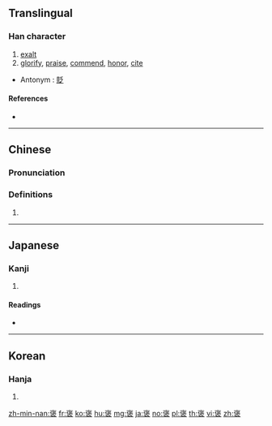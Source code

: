 {{character info/new}}
{{also|襃}}
==Translingual==

===Han character===
{{Han char|rn=145|rad=衣|as=09|sn=15|four=00732|canj=YODV}}

# [[exalt]]
# [[glorify]], [[praise]], [[commend]], [[honor]], [[cite]]

* Antonym : [[貶]]

====References====
* {{Han ref|kx=1121.020|dkj=34437|dj=1588.170|hdz=53101.090|uh=8912|ud=35090|bh=BDC7|bd=48583}}

----

==Chinese==
{{zh-forms}}

===Pronunciation===
{{zh-pron
|m=bāo
|c=bou1
|h=pfs=
|md=
|mn=po
|w=
|mc=y
|oc=y
|cat=
}}

===Definitions===
{{zh-hanzi}}

# {{rfdef|lang=zh}}

----

==Japanese==

===Kanji===
{{ja-kanji|grade=c|rs=衣09}}

# {{defn|lang=ja|sort=衣09}}

====Readings====
* {{ja-readings|goon=[[ほ]] (ho), [[ほう]] (hō)|kanon=[[ほう]] (hō)|kun=[[ほめる]] (homeru)|nanori=}}

----

==Korean==

===Hanja===
{{ko-hanja|hangeul=[[포]], [[보]], [[부]]|eumhun=|rv=po, bo, bu|mr=p'o, po, pu|y=pho, po, pu}}

# {{defn|lang=ko|sort=衣09}}

[[zh-min-nan:褒]]
[[fr:褒]]
[[ko:褒]]
[[hu:褒]]
[[mg:褒]]
[[ja:褒]]
[[no:褒]]
[[pl:褒]]
[[th:褒]]
[[vi:褒]]
[[zh:褒]]